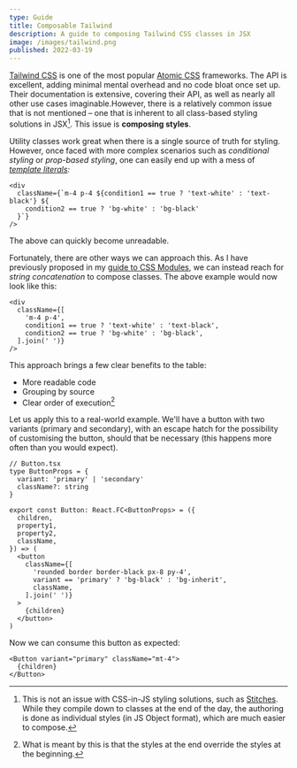 ```yaml
---
type: Guide
title: Composable Tailwind
description: A guide to composing Tailwind CSS classes in JSX
image: /images/tailwind.png
published: 2022-03-19
---
```


[Tailwind CSS](https://tailwindcss.com) is one of the most popular [Atomic CSS](https://www.smashingmagazine.com/2013/10/challenging-css-best-practices-atomic-approach/) frameworks. The API is excellent, adding minimal mental overhead and no code bloat once set up. Their documentation is extensive, covering their API, as well as nearly all other use cases imaginable.However, there is a relatively common issue that is not mentioned – one that is inherent to all class-based styling solutions in JSX[^1]. This issue is **composing styles**.

Utility classes work great when there is a single source of truth for styling. However, once faced with more complex scenarios such as _conditional styling_ or _prop-based styling_, one can easily end up with a mess of _[template literals](https://developer.mozilla.org/en-US/docs/Web/JavaScript/Reference/Template_literals):_

```tsx
<div
  className={`m-4 p-4 ${condition1 == true ? 'text-white' : 'text-black'} ${
    condition2 == true ? 'bg-white' : 'bg-black'
  }`}
/>
```

The above can quickly become unreadable.

Fortunately, there are other ways we can approach this. As I have previously proposed in my [guide to CSS Modules](/articles/css-modules), we can instead reach for _string concatenation_ to compose classes. The above example would now look like this:

```tsx
<div
  className={[
    'm-4 p-4',
    condition1 == true ? 'text-white' : 'text-black',
    condition2 == true ? 'bg-white' : 'bg-black',
  ].join(' ')}
/>
```

This approach brings a few clear benefits to the table:

- More readable code
- Grouping by source
- Clear order of execution[^2]

Let us apply this to a real-world example. We'll have a button with two variants (primary and secondary), with an escape hatch for the possibility of customising the button, should that be necessary (this happens more often than you would expect).

```tsx
// Button.tsx
type ButtonProps = {
  variant: 'primary' | 'secondary'
  className?: string
}

export const Button: React.FC<ButtonProps> = ({
  children,
  property1,
  property2,
  className,
}) => (
  <button
    className={[
      'rounded border border-black px-8 py-4',
      variant == 'primary' ? 'bg-black' : 'bg-inherit',
      className,
    ].join(' ')}
  >
    {children}
  </button>
)
```

Now we can consume this button as expected:

```tsx
<Button variant="primary" className="mt-4">
  {children}
</Button>
```

[^1]: This is not an issue with CSS-in-JS styling solutions, such as [Stitches](https://stitches.dev). While they compile down to classes at the end of the day, the authoring is done as individual styles (in JS Object format), which are much easier to compose.
[^2]: What is meant by this is that the styles at the end override the styles at the beginning.
